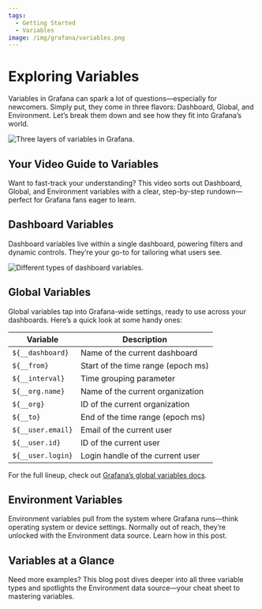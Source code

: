 ```yaml
---
tags:
  - Getting Started
  - Variables
image: /img/grafana/variables.png
---
```



# Exploring Variables

Variables in Grafana can spark a lot of questions—especially for newcomers. Simply put, they come in three flavors: Dashboard, Global, and Environment. Let’s break them down and see how they fit into Grafana’s world.

<Image
  title="Three layers of variables in Grafana."
  src="/img/grafana/variables.png"
/>

## Your Video Guide to Variables

Want to fast-track your understanding? This video sorts out Dashboard, Global, and Environment variables with a clear, step-by-step rundown—perfect for Grafana fans eager to learn.

<Youtube
  id="sczRq2lI3e4"
  title="Dashboard, Global, and Environment Variables in Grafana"
/>

## Dashboard Variables

Dashboard variables live within a single dashboard, powering filters and dynamic controls. They’re your go-to for tailoring what users see.

<Image
  title="Different types of dashboard variables."
  src="/img/grafana/variables-edit.png"
/>

## Global Variables

Global variables tap into Grafana-wide settings, ready to use across your dashboards. Here’s a quick look at some handy ones:

| Variable          | Description                        |
| ----------------- | ---------------------------------- |
| `${__dashboard}`  | Name of the current dashboard      |
| `${__from}`       | Start of the time range (epoch ms) |
| `${__interval}`   | Time grouping parameter            |
| `${__org.name}`   | Name of the current organization   |
| `${__org}`        | ID of the current organization     |
| `${__to}`         | End of the time range (epoch ms)   |
| `${__user.email}` | Email of the current user          |
| `${__user.id}`    | ID of the current user             |
| `${__user.login}` | Login handle of the current user   |

For the full lineup, check out [Grafana’s global variables docs](https://grafana.com/docs/grafana/latest/dashboards/variables/add-template-variables/#global-variables).

## Environment Variables

Environment variables pull from the system where Grafana runs—think operating system or device settings. Normally out of reach, they’re unlocked with the Environment data source. Learn how in this post.

<BlogPost id="using-environment-variables-for-configuration-provisioning-and-dashboards-in-grafana-279661733416" />

## Variables at a Glance

Need more examples? This blog post dives deeper into all three variable types and spotlights the Environment data source—your cheat sheet to mastering variables.

<BlogPost id="grafana-variables-at-a-glance-environment-data-source-explained-102b8e05e1a5" />
